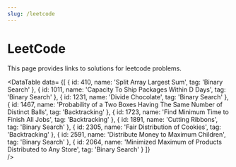 ```yaml
---
slug: /leetcode
---
```



# LeetCode

This page provides links to solutions for leetcode problems.

<DataTable data=
{[
	{ id: 410, name: 'Split Array Largest Sum', tag: 'Binary Search' },
	{ id: 1011, name: 'Capacity To Ship Packages Within D Days', tag: 'Binary Search' },
	{ id: 1231, name: 'Divide Chocolate', tag: 'Binary Search' },
	{ id: 1467, name: 'Probability of a Two Boxes Having The Same Number of Distinct Balls', tag: 'Backtracking' },
	{ id: 1723, name: 'Find Minimum Time to Finish All Jobs', tag: 'Backtracking' },
	{ id: 1891, name: 'Cutting Ribbons', tag: 'Binary Search' },
	{ id: 2305, name: 'Fair Distribution of Cookies', tag: 'Backtracking' },
	{ id: 2591, name: 'Distribute Money to Maximum Children', tag: 'Binary Search' },
	{ id: 2064, name: 'Minimized Maximum of Products Distributed to Any Store', tag: 'Binary Search' }
]}  
/>
